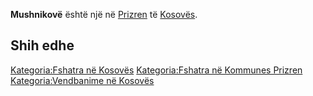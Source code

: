 {{Fshat në 
 | Emri                = Mushnikovë
 | EmriAlt                = 
 | NAME_SHORT_FORM=      
 | NAME_GENERIC=      
 | NAME_SORT_NAME_RO=      MUSHNIKOVE
 | FULL_NAME_RO = Mushnikovë
 | FULL_NAME_ND_RO=Mushnikove
 | SORT_NAME_RG=MUSHNIKOVE
 | FULL_NAME_RG=Mushnikovë
 | FULL_NAME_ND_RG=Mushnikove
 | SRP_NAME_SHORT_FORM=      
 | SRP_NAME_GENERIC=      
 | SRP_NAME_SORT_NAME_RO=      
 | SRP_FULL_NAME_RO = 
 | SRP_FULL_NAME_ND_RO=
 | SRP_SORT_NAME_RG=
 | SRP_FULL_NAME_RG=
 | SRP_FULL_NAME_ND_RG=
 | Emri (Rasa dhanore) = 
 | Figura              = 
 | Shteti              = Kosovo
 | Komuna              = Prizren
 | Kodi postar         = 
 | Sipërfaqja          = 

 | Popullsia           = 

 | Regj. i popullsisë  = 
 | Dend. e popullsisë  = 
 | Faqja zyrtare       = 
 <!--- Koordinatat ----> 
 | Gjerësia            = 42.174167
 | Gjatësia            = 20.893333
 | Lartësia            = 
}}
'''Mushnikovë''' është një [[]] në [[Prizren]] të [[Kosovës]].

<!-- == Gjeografia == -->
<!-- == Historia == -->
<!-- == Demografia == -->
== Shih edhe ==
{{Komuna Prizren}}
{{Kosovo-Administrata-Cung}}

[[Kategoria:Fshatra në Kosovës]]
[[Kategoria:Fshatra në Kommunes Prizren]]
[[Kategoria:Vendbanime në Kosovës]]